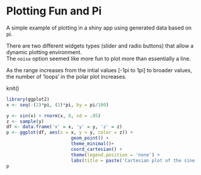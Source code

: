 # Plotting Fun and Pi
A simple example of plotting in a shiny app using generated data based on pi.

There are two different widgets types (slider and radio buttons) that allow a dynamic plotting environment.  
The `noise` option seemed like more fun to plot more than essentially a line.  

As the range increases from the intial values [-1pi to 1pi] to broader values, the number of 'loops' in the
polar plot increases.

knit()
```r
library(ggplot2)
x <- seq(-(2)*pi, (2)*pi, by = pi/100)

y <- sin(x) + rnorm(x, 0, sd = .05)
z <- sample(y)
df <- data.frame('x' = x, 'y' = y, 'z' = z)
p <- ggplot(df, aes(x = x, y = y, color = z)) +
                        geom_point() +
                        theme_minimal()+
                        coord_cartesian() +
                        theme(legend.position = 'none') +
                        labs(title = paste('Cartesian plot of the sine function plus some noise'))
p
```
